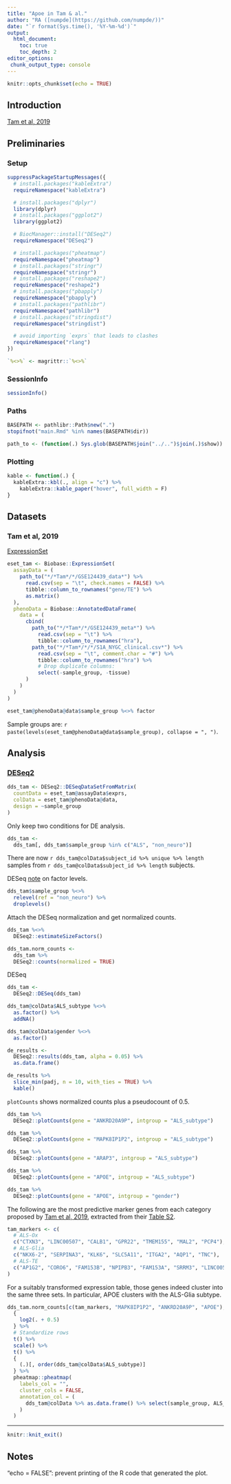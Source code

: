 ```yaml
---
title: "Apoe in Tam & al."
author: "RA ([numpde](https://github.com/numpde/))"
date: "`r format(Sys.time(), '%Y-%m-%d')`"
output: 
  html_document:
    toc: true
    toc_depth: 2
editor_options:
 chunk_output_type: console
---
```


```r
knitr::opts_chunk$set(echo = TRUE)
```


## Introduction


[Tam et al, 2019](https://doi.org/10.1016/j.celrep.2019.09.066)

## Preliminaries {.tabset .tabset-fade .tabset-pills}

### Setup

```r
suppressPackageStartupMessages({
  # install.packages("kableExtra")
  requireNamespace("kableExtra")

  # install.packages("dplyr")
  library(dplyr)
  # install.packages("ggplot2")
  library(ggplot2)

  # BiocManager::install("DESeq2")
  requireNamespace("DESeq2")

  # install.packages("pheatmap")
  requireNamespace("pheatmap")
  # install.packages("stringr")
  requireNamespace("stringr")
  # install.packages("reshape2")
  requireNamespace("reshape2")
  # install.packages("pbapply")
  requireNamespace("pbapply")
  # install.packages("pathlibr")
  requireNamespace("pathlibr")
  # install.packages("stringdist")
  requireNamespace("stringdist")

  # avoid importing `exprs` that leads to clashes
  requireNamespace("rlang")
})
```

```r
`%<>%` <- magrittr::`%<>%` 
```

### SessionInfo

```r
sessionInfo()
```


### Paths

```r
BASEPATH <- pathlibr::Path$new(".")
stopifnot("main.Rmd" %in% names(BASEPATH$dir))
```

```r

path_to <- (function(.) Sys.glob(BASEPATH$join("../..")$join(.)$show))
```

### Plotting

```r
kable <- function(.) {
  kableExtra::kbl(., align = "c") %>%
    kableExtra::kable_paper("hover", full_width = F)
}
```


## Datasets

### Tam et al, 2019

[ExpressionSet](https://bioconductor.riken.jp/packages/3.1/bioc/vignettes/Biobase/inst/doc/ExpressionSetIntroduction.pdf)

```r
eset_tam <- Biobase::ExpressionSet(
  assayData = (
    path_to("*/*Tam*/*/GSE124439_data*") %>%
      read.csv(sep = "\t", check.names = FALSE) %>%
      tibble::column_to_rownames("gene/TE") %>%
      as.matrix()
  ),
  phenoData = Biobase::AnnotatedDataFrame(
    data = (
      cbind(
        path_to("*/*Tam*/*/GSE124439_meta*") %>%
          read.csv(sep = "\t") %>%
          tibble::column_to_rownames("hra"),
        path_to("*/*Tam*/*/*/S1A_NYGC_clinical.csv*") %>%
          read.csv(sep = "\t", comment.char = "#") %>%
          tibble::column_to_rownames("hra") %>%
          # Drop duplicate columns:
          select(-sample_group, -tissue)
      )
    )
  )
)
```

```r
eset_tam@phenoData@data$sample_group %<>% factor
```

Sample groups are:
`r paste(levels(eset_tam@phenoData@data$sample_group), collapse = ", ")`.


## Analysis

### [DESeq2](https://bioconductor.org/packages/release/bioc/vignettes/DESeq2/inst/doc/DESeq2.html)

```r
dds_tam <- DESeq2::DESeqDataSetFromMatrix(
  countData = eset_tam@assayData$exprs,
  colData = eset_tam@phenoData@data,
  design = ~sample_group
)
```

Only keep two conditions for DE analysis.

```r
dds_tam <-
  dds_tam[, dds_tam$sample_group %in% c("ALS", "non_neuro")]
```

There are now
`r dds_tam@colData$subject_id %>% unique %>% length`
samples from
`r dds_tam@colData$subject_id %>% length`
subjects.

DESeq [note](https://bioconductor.org/packages/release/bioc/vignettes/DESeq2/inst/doc/DESeq2.html#factorlevels) on factor levels.

```r
dds_tam$sample_group %<>%
  relevel(ref = "non_neuro") %>%
  droplevels()
```

Attach the DESeq normalization
and
get normalized counts.

```r
dds_tam %<>%
  DESeq2::estimateSizeFactors()
```

```r
dds_tam.norm_counts <-
  dds_tam %>%
  DESeq2::counts(normalized = TRUE)
```

DESeq

```r
dds_tam <-
  DESeq2::DESeq(dds_tam)
```

```r
dds_tam@colData$ALS_subtype %<>% 
  as.factor() %>%
  addNA()

dds_tam@colData$gender %<>% 
  as.factor()
```

```r
de_results <-
  DESeq2::results(dds_tam, alpha = 0.05) %>%
  as.data.frame()

de_results %>%
  slice_min(padj, n = 10, with_ties = TRUE) %>%
  kable()
```

`plotCounts` shows
normalized counts plus a pseudocount of 0.5.

```r
dds_tam %>% 
  DESeq2::plotCounts(gene = "ANKRD20A9P", intgroup = "ALS_subtype")
```

```r
dds_tam %>% 
  DESeq2::plotCounts(gene = "MAPK8IP1P2", intgroup = "ALS_subtype")
```

```r
dds_tam %>% 
  DESeq2::plotCounts(gene = "ARAP3", intgroup = "ALS_subtype")
```

```r
dds_tam %>% 
  DESeq2::plotCounts(gene = "APOE", intgroup = "ALS_subtype")
```

```r
dds_tam %>% 
  DESeq2::plotCounts(gene = "APOE", intgroup = "gender")
```




The following are the most predictive marker genes
from each category
proposed by 
[Tam et al, 2019](https://www.sciencedirect.com/science/article/pii/S221112471931263X#mmc4),
extracted from their
[Table S2](https://ars.els-cdn.com/content/image/1-s2.0-S221112471931263X-mmc4.xlsx).

```r
tam_markers <- c(
  # ALS-Ox
  c("CTXN3", "LINC00507", "CALB1", "GPR22", "TMEM155", "MAL2", "PCP4"),
  # ALS-Glia
  c("NKX6-2", "SERPINA3", "KLK6", "SLC5A11", "ITGA2", "AQP1", "TNC"),
  # ALS-TE
  c("AP1G2", "CORO6", "FAM153B", "NPIPB3", "FAM153A", "SRRM3", "LINC00599")
)
```

For a suitably transformed expression table,
those genes 
indeed cluster
into the same three sets.
In particular, APOE clusters with the ALS-Glia subtype.

```r
dds_tam.norm_counts[c(tam_markers, "MAPK8IP1P2", "ANKRD20A9P", "APOE"), ] %>%
  {
    log2(. + 0.5)
  } %>%
  # Standardize rows
  t() %>%
  scale() %>%
  t() %>%
  {
    (.)[, order(dds_tam@colData$ALS_subtype)]
  } %>%
  pheatmap::pheatmap(
    labels_col = "",
    cluster_cols = FALSE,
    annotation_col = (
      dds_tam@colData %>% as.data.frame() %>% select(sample_group, ALS_subtype)
    )
  )
```


***


```r
knitr::knit_exit()
```



## Notes

"echo = FALSE": prevent printing of the R code that generated the plot.
